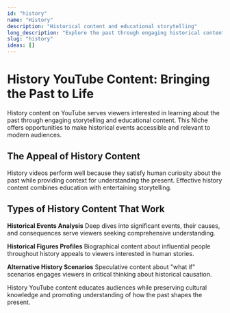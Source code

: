 ```yaml
---
id: "history"
name: "History"
description: "Historical content and educational storytelling"
long_description: "Explore the past through engaging historical content and storytelling."
slug: "history"
ideas: []
---
```


# History YouTube Content: Bringing the Past to Life

History content on YouTube serves viewers interested in learning about the past through engaging storytelling and educational content. This Niche offers opportunities to make historical events accessible and relevant to modern audiences.

## The Appeal of History Content

History videos perform well because they satisfy human curiosity about the past while providing context for understanding the present. Effective history content combines education with entertaining storytelling.

## Types of History Content That Work

**Historical Events Analysis**
Deep dives into significant events, their causes, and consequences serve viewers seeking comprehensive understanding.

**Historical Figures Profiles**
Biographical content about influential people throughout history appeals to viewers interested in human stories.

**Alternative History Scenarios**
Speculative content about "what if" scenarios engages viewers in critical thinking about historical causation.

History YouTube content educates audiences while preserving cultural knowledge and promoting understanding of how the past shapes the present.
